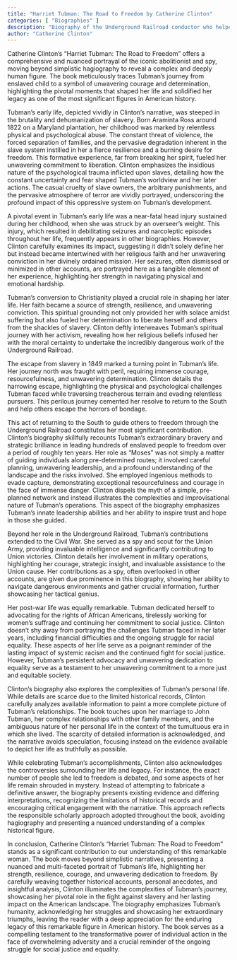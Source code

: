 ```yaml
---
title: "Harriet Tubman: The Road to Freedom by Catherine Clinton"
categories: [ "Biographies" ]
description: "Biography of the Underground Railroad conductor who helped guide slaves to freedom"
author: "Catherine Clinton"
---
```

Catherine Clinton’s “Harriet Tubman: The Road to Freedom” offers a comprehensive and nuanced portrayal of the iconic abolitionist and spy, moving beyond simplistic hagiography to reveal a complex and deeply human figure.  The book meticulously traces Tubman’s journey from enslaved child to a symbol of unwavering courage and determination, highlighting the pivotal moments that shaped her life and solidified her legacy as one of the most significant figures in American history.

Tubman’s early life, depicted vividly in Clinton’s narrative, was steeped in the brutality and dehumanization of slavery. Born Araminta Ross around 1822 on a Maryland plantation, her childhood was marked by relentless physical and psychological abuse.  The constant threat of violence, the forced separation of families, and the pervasive degradation inherent in the slave system instilled in her a fierce resilience and a burning desire for freedom. This formative experience, far from breaking her spirit, fueled her unwavering commitment to liberation.  Clinton emphasizes the insidious nature of the psychological trauma inflicted upon slaves, detailing how the constant uncertainty and fear shaped Tubman's worldview and her later actions.  The casual cruelty of slave owners, the arbitrary punishments, and the pervasive atmosphere of terror are vividly portrayed, underscoring the profound impact of this oppressive system on Tubman's development.

A pivotal event in Tubman’s early life was a near-fatal head injury sustained during her childhood, when she was struck by an overseer's weight. This injury, which resulted in debilitating seizures and narcoleptic episodes throughout her life, frequently appears in other biographies.  However, Clinton carefully examines its impact, suggesting it didn't solely define her but instead became intertwined with her religious faith and her unwavering conviction in her divinely ordained mission.  Her seizures, often dismissed or minimized in other accounts, are portrayed here as a tangible element of her experience, highlighting her strength in navigating physical and emotional hardship.

Tubman’s conversion to Christianity played a crucial role in shaping her later life.  Her faith became a source of strength, resilience, and unwavering conviction.  This spiritual grounding not only provided her with solace amidst suffering but also fueled her determination to liberate herself and others from the shackles of slavery.  Clinton deftly interweaves Tubman's spiritual journey with her activism, revealing how her religious beliefs infused her with the moral certainty to undertake the incredibly dangerous work of the Underground Railroad.

The escape from slavery in 1849 marked a turning point in Tubman's life.  Her journey north was fraught with peril, requiring immense courage, resourcefulness, and unwavering determination. Clinton details the harrowing escape, highlighting the physical and psychological challenges Tubman faced while traversing treacherous terrain and evading relentless pursuers.  This perilous journey cemented her resolve to return to the South and help others escape the horrors of bondage.

This act of returning to the South to guide others to freedom through the Underground Railroad constitutes her most significant contribution.  Clinton’s biography skillfully recounts Tubman’s extraordinary bravery and strategic brilliance in leading hundreds of enslaved people to freedom over a period of roughly ten years.  Her role as "Moses" was not simply a matter of guiding individuals along pre-determined routes; it involved careful planning, unwavering leadership, and a profound understanding of the landscape and the risks involved.  She employed ingenious methods to evade capture, demonstrating exceptional resourcefulness and courage in the face of immense danger.  Clinton dispels the myth of a simple, pre-planned network and instead illustrates the complexities and improvisational nature of Tubman's operations.  This aspect of the biography emphasizes Tubman’s innate leadership abilities and her ability to inspire trust and hope in those she guided.

Beyond her role in the Underground Railroad, Tubman's contributions extended to the Civil War.  She served as a spy and scout for the Union Army, providing invaluable intelligence and significantly contributing to Union victories.  Clinton details her involvement in military operations, highlighting her courage, strategic insight, and invaluable assistance to the Union cause.  Her contributions as a spy, often overlooked in other accounts, are given due prominence in this biography, showing her ability to navigate dangerous environments and gather crucial information, further showcasing her tactical genius.

Her post-war life was equally remarkable.  Tubman dedicated herself to advocating for the rights of African Americans, tirelessly working for women's suffrage and continuing her commitment to social justice.  Clinton doesn't shy away from portraying the challenges Tubman faced in her later years, including financial difficulties and the ongoing struggle for racial equality.  These aspects of her life serve as a poignant reminder of the lasting impact of systemic racism and the continued fight for social justice.  However, Tubman’s persistent advocacy and unwavering dedication to equality serve as a testament to her unwavering commitment to a more just and equitable society.

Clinton’s biography also explores the complexities of Tubman’s personal life.  While details are scarce due to the limited historical records, Clinton carefully analyzes available information to paint a more complete picture of Tubman’s relationships.  The book touches upon her marriage to John Tubman, her complex relationships with other family members, and the ambiguous nature of her personal life in the context of the tumultuous era in which she lived.  The scarcity of detailed information is acknowledged, and the narrative avoids speculation, focusing instead on the evidence available to depict her life as truthfully as possible.

While celebrating Tubman's accomplishments, Clinton also acknowledges the controversies surrounding her life and legacy.  For instance, the exact number of people she led to freedom is debated, and some aspects of her life remain shrouded in mystery.  Instead of attempting to fabricate a definitive answer, the biography presents existing evidence and differing interpretations, recognizing the limitations of historical records and encouraging critical engagement with the narrative.  This approach reflects the responsible scholarly approach adopted throughout the book, avoiding hagiography and presenting a nuanced understanding of a complex historical figure.

In conclusion, Catherine Clinton’s “Harriet Tubman: The Road to Freedom” stands as a significant contribution to our understanding of this remarkable woman.  The book moves beyond simplistic narratives, presenting a nuanced and multi-faceted portrait of Tubman’s life, highlighting her strength, resilience, courage, and unwavering dedication to freedom.  By carefully weaving together historical accounts, personal anecdotes, and insightful analysis, Clinton illuminates the complexities of Tubman’s journey, showcasing her pivotal role in the fight against slavery and her lasting impact on the American landscape. The biography emphasizes Tubman's humanity, acknowledging her struggles and showcasing her extraordinary triumphs, leaving the reader with a deep appreciation for the enduring legacy of this remarkable figure in American history.  The book serves as a compelling testament to the transformative power of individual action in the face of overwhelming adversity and a crucial reminder of the ongoing struggle for social justice and equality.

